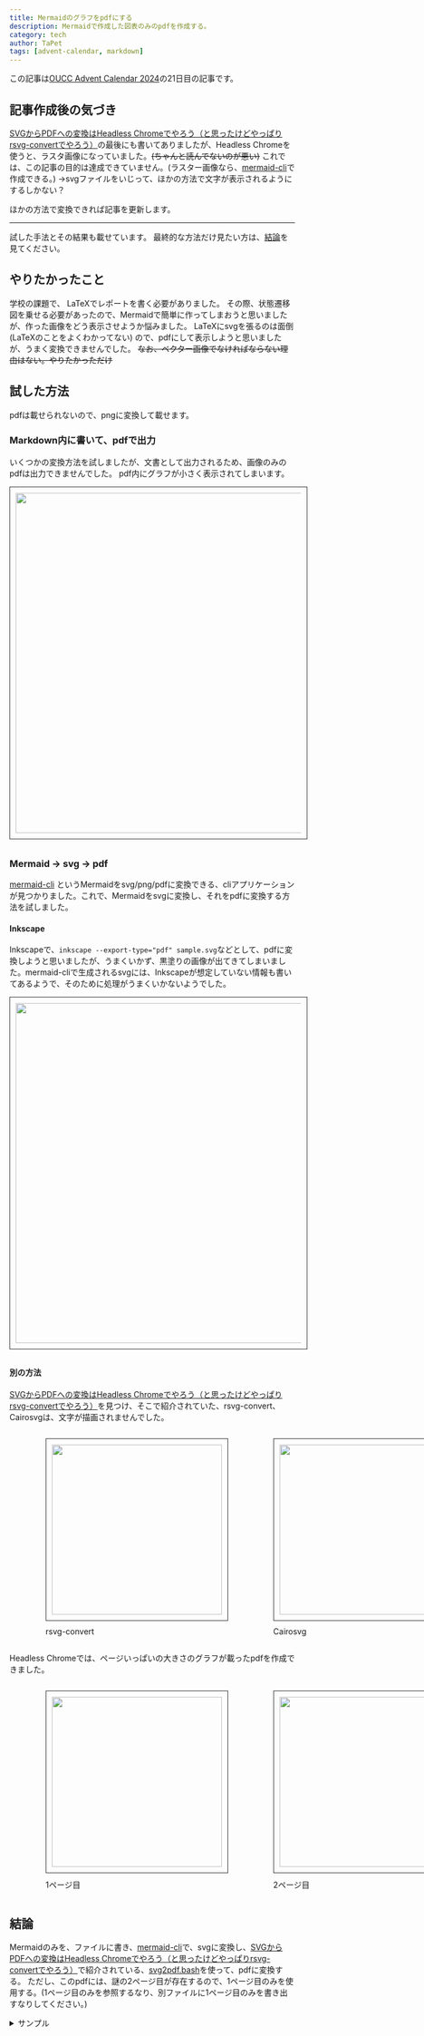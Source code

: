 ```yaml
---
title: Mermaidのグラフをpdfにする
description: Mermaidで作成した図表のみのpdfを作成する。
category: tech
author: TaPet
tags: [advent-calendar, markdown]
---
```




この記事は[OUCC Advent Calendar 2024](https://adventar.org/calendars/10655)の21日目の記事です。

## 記事作成後の気づき
[SVGからPDFへの変換はHeadless Chromeでやろう（と思ったけどやっぱりrsvg-convertでやろう）](https://qiita.com/s417-lama/items/747be70c35204d4e1b39#headless-chrome)の最後にも書いてありましたが、Headless Chromeを使うと、ラスタ画像になっていました。~~(ちゃんと読んでないのが悪い)~~ これでは、この記事の目的は達成できていません。(ラスター画像なら、[mermaid-cli](https://github.com/mermaid-js/mermaid-cli)で作成できる。)
→svgファイルをいじって、ほかの方法で文字が表示されるようにするしかない？

ほかの方法で変換できれば記事を更新します。

---

試した手法とその結果も載せています。
最終的な方法だけ見たい方は、[結論](#結論)を見てください。

## やりたかったこと
学校の課題で、 LaTeXでレポートを書く必要がありました。
その際、状態遷移図を乗せる必要があったので、Mermaidで簡単に作ってしまおうと思いましたが、作った画像をどう表示させようか悩みました。
LaTeXにsvgを張るのは面倒 (LaTeXのことをよくわかってない) ので、pdfにして表示しようと思いましたが、うまく変換できませんでした。
~~なお、ベクター画像でなければならない理由はない。やりたかっただけ~~

## 試した方法
pdfは載せられないので、pngに変換して載せます。
### Markdown内に書いて、pdfで出力
いくつかの変換方法を試しましたが、文書として出力されるため、画像のみのpdfは出力できませんでした。
pdf内にグラフが小さく表示されてしまいます。

<Image src={mdToPdf} alt="" width="600px" style="padding: 10px; margin-bottom: 10px; border: 1px solid #333333;"/>

### Mermaid → svg → pdf
[mermaid-cli](https://github.com/mermaid-js/mermaid-cli) というMermaidをsvg/png/pdfに変換できる、cliアプリケーションが見つかりました。これで、Mermaidをsvgに変換し、それをpdfに変換する方法を試しました。
#### Inkscape
Inkscapeで、`inkscape --export-type="pdf" sample.svg`などとして、pdfに変換しようと思いましたが、うまくいかず、黒塗りの画像が出てきてしまいました。mermaid-cliで生成されるsvgには、Inkscapeが想定していない情報も書いてあるようで、そのために処理がうまくいかないようでした。

<Image src={Inkscape} alt="" width="600px" style="padding: 10px; margin-bottom: 10px; border: 1px solid #333333;"/>

#### 別の方法
[SVGからPDFへの変換はHeadless Chromeでやろう（と思ったけどやっぱりrsvg-convertでやろう）](https://qiita.com/s417-lama/items/747be70c35204d4e1b39#headless-chrome)を見つけ、そこで紹介されていた、rsvg-convert、Cairosvgは、文字が描画されませんでした。

<ul style="display: flex;">
<il><figure><Image src={rsvgConvert} alt="" width="300px" style="padding: 10px; margin-bottom: 10px; border: 1px solid #333333;"/><figcaption>rsvg-convert</figcaption></figure></il>
<il><figure><Image src={Cairosvg} alt="" width="300px" style="padding: 10px; margin-bottom: 10px; border: 1px solid #333333;"/><figcaption>Cairosvg</figcaption></figure></il>
</ul>

Headless Chromeでは、ページいっぱいの大きさのグラフが載ったpdfを作成できました。
<ul style="display: flex;">
<il><figure><Image src={headless1} alt="" width="300px" style="padding: 10px; margin-bottom: 10px; border: 1px solid #333333;"/><figcaption>1ページ目</figcaption></figure></il>
<il><figure><Image src={headless2} alt="" width="300px" style="padding: 10px; margin-bottom: 10px; border: 1px solid #333333;"/><figcaption>2ページ目</figcaption></figure></il>
</ul>

## 結論
Mermaidのみを、ファイルに書き、[mermaid-cli](https://github.com/mermaid-js/mermaid-cli)で、svgに変換し、[SVGからPDFへの変換はHeadless Chromeでやろう（と思ったけどやっぱりrsvg-convertでやろう）](https://qiita.com/s417-lama/items/747be70c35204d4e1b39#headless-chrome)で紹介されている、[svg2pdf.bash](https://gist.github.com/s417-lama/84bf66de1096c4587e8187092fb41684)を使って、pdfに変換する。
ただし、このpdfには、謎の2ページ目が存在するので、1ページ目のみを使用する。(1ページ目のみを参照するなり、別ファイルに1ページ目のみを書き出すなりしてください。)

<details>
<summary>サンプル</summary>

Mermaidファイルの記述

```sample.mmd
graph TD
a-->b
a-->c
b-->d
c-->e
d-->e
```

Mermaid
```mermaid
graph TD
a-->b
a-->c
b-->d
c-->e
d-->e
```

出来上がったpdf
(1ページ目)
<Image src={headless1} alt="" width="600px" style="padding: 10px; margin-bottom: 10px; border: 1px solid #333333;" />
(2ページ目)
<Image src={headless2} alt="" width="600px" style="padding: 10px; margin-bottom: 10px; border: 1px solid #333333;" />

</details>

